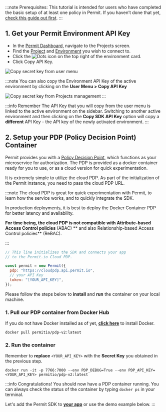 
:::note Prerequisites:
This tutorial is intended for users who have completed the basic setup of at least one policy in Permit.
If you haven’t done that yet, [check this guide out first](/quickstart).
:::

## 1. Get your Permit Environment API Key

- In the [Permit Dashboard](https://app.permit.io/), navigate to the Projects screen.
- Find the [Project](/overview/glossary#project) and [Environment](/overview/glossary#environment) you wish to connect to.
- Click the ![Dots](/ui-videos/getting-started/connecting-your-app/dots.png) icon on the top right of the environment card.
- Click Copy API Key.

<img
  src="/img/updated/quickstart/sdk-key-2.png"
  alt="Copy secret key from user menu"
  data-zoomable
/>

:::note
You can also copy the Environment API Key of the active environment by clicking on the **User Menu > Copy API Key**

<img
  src="/img/updated/quickstart/sdk-key-1.png"
  alt="Copy secret key from Projects management"
  data-zoomable
/>
:::

:::info Remember
The API Key that you will copy from the user menu is linked to the active environment on the sidebar.
Switching to another active environment and then clicking on the **Copy SDK API Key** option will copy a **different** API Key - the API key of the newly activated environment.
:::

## 2. Setup your PDP (Policy Decision Point) Container

Permit provides you with a [Policy Decision Point](/overview/how-does-it-work#the-policy-decision-point-pdp),
which functions as your microservice for authorization. The PDP is provided as a docker container ready for you to use,
or as a cloud version for quick experimentation.

<Tabs groupId="pdp">
<TabItem value="cloud" label="Cloud PDP" default>

It is extremely simple to utilize the cloud PDP. As part of the initialization of the Permit instance, you need to pass
the cloud PDP URL.

:::note
The cloud PDP is great for quick experimentation with Permit, to learn how the service works, and to quickly integrate the SDK.

In production deployments, it is best to deploy the Docker Container PDP for better latency and availability.

**For time being, the cloud PDP is not compatible with Attribute-based Access Control policies** (ABAC)
** and also Relationship-based Access Control policies** (ReBAC).

:::

```js
// This line initializes the SDK and connects your app
// to the Permit.io Cloud PDP.

const permit = new Permit({
  pdp: "https://cloudpdp.api.permit.io",
  // your API Key
  token: "[YOUR_API_KEY]",
});
```

</TabItem>
<TabItem value="container" label="Container PDP">

Please follow the steps below to **install** and **run** the container on your local machine.

### 1. Pull our PDP container from Docker Hub

If you do not have Docker installed as of yet, **[click here](https://docs.docker.com/get-docker/)** to install Docker.

```
docker pull permitio/pdp-v2:latest
```

### 2. Run the container

Remember to **replace** `<YOUR_API_KEY>` with the **Secret Key** you obtained in the previous step.

```
docker run -it -p 7766:7000 --env PDP_DEBUG=True --env PDP_API_KEY=<YOUR_API_KEY> permitio/pdp-v2:latest
```

:::info
Congratulations! You should now have a PDP container running. You can always check the status of the container
by typing `docker ps` in your terminal.

Let's add the Permit SDK to **[your app](/getting-started/quickstart)** or use the demo example below.
:::

</TabItem>
</Tabs>
